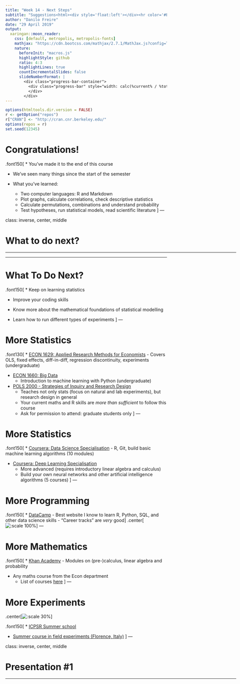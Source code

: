 ```yaml
---
title: "Week 14 - Next Steps"
subtitle: "Suggestions<html><div style='float:left'></div><hr color='#EB811B' size=1px width=800px></html>"
author: "Danilo Freire"
date: "29 April 2019"
output: 
  xaringan::moon_reader:
    css: [default, metropolis, metropolis-fonts]
    mathjax: "https://cdn.bootcss.com/mathjax/2.7.1/MathJax.js?config=TeX-MML-AM_HTMLorMML"
    nature: 
      beforeInit: "macros.js"
      highlightStyle: github
      ratio: 4:3
      highlightLines: true
      countIncrementalSlides: false
      slideNumberFormat: |
        <div class="progress-bar-container">
          <div class="progress-bar" style="width: calc(%current% / %total% * 100%);">
          </div>
        </div>
---
```


```r
options(htmltools.dir.version = FALSE)
r <- getOption("repos")
r["CRAN"] <- "http://cran.cnr.berkeley.edu/"
options(repos = r)
set.seed(12345)
```

<style>

.remark-slide-number {
  position: inherit;
}

.remark-slide-number .progress-bar-container {
  position: absolute;
  bottom: 0;
  height: 6px;
  display: block;
  left: 0;
  right: 0;
}

.remark-slide-number .progress-bar {
  height: 100%;
  background-color: #EB811B;
}

.orange {
  color: #EB811B;
}
</style>

# Congratulations!

.font150[
* You've made it to the end of this course

* We've seen many things since the start of the semester

* What you've learned:
    - Two computer languages: R and Markdown
    - Plot graphs, calculate correlations, check descriptive statistics 
    - Calculate permutations, combinations and understand probability
    - Test hypotheses, run statistical models, read scientific literature
]
---

class: inverse, center, middle

# What to do next?

<html><div style='float:left'></div><hr color='#EB811B' size=1px width=720px></html>  
---

# What To Do Next?

.font150[
* Keep on learning statistics

* Improve your coding skills

* Know more about the mathematical foundations of statistical modelling

* Learn how to run different types of experiments
]
---

# More Statistics

.font130[
* [ECON 1629: Applied Research Methods for Economists](https://canvas.brown.edu/courses/1016763/assignments/syllabus)
    - Covers OLS, fixed effects, diff-in-diff, regression discontinuity, experiments (undergraduate)
    
* [ECON 1660: Big Data](https://dan.bjorkegren.com/bigdata/)
    - Introduction to machine learning with Python (undergraduate)
    
* [POLS 2000 - Strategies of Inquiry and Research Design](https://coursetools.brown.edu/syllabus/POLS:2000:2019-Spring:S01)
    - Teaches not only stats (focus on natural and lab experiments), but research design in general
    - Your current maths and R skills are _more than sufficient_ to follow this course
    - Ask for permission to attend: graduate students only
]
---

# More Statistics

.font150[
* [Coursera: Data Science Specialisation](https://www.coursera.org/specializations/jhu-data-science)
    - R, Git, build basic machine learning algorithms (10 modules)
    
* [Coursera: Deep Learning Specialisation](https://www.coursera.org/specializations/deep-learning)
    - More advanced (requires introductory linear algebra and calculus)
    - Build your own neural networks and other artificial intelligence algorithms (5 courses)
]
---

# More Programming

.font150[
* [DataCamp](https://www.datacamp.com/)
    - Best website I know to learn R, Python, SQL, and other data science skills
    - "Career tracks" are _very_ good
]
.center[![:scale 100%](datacamp.png)]
---

# More Mathematics

.font150[
* [Khan Academy](https://www.khanacademy.org/)
    - Modules on (pre-)calculus, linear algebra and probability
    
* Any maths course from the Econ department
    - List of courses [here](https://bulletin.brown.edu/the-college/concentrations/mtec/)
]
---

# More Experiments

.center[![:scale 30%](green.jpg)]

.font150[
* [ICPSR Summer school](https://www.icpsr.umich.edu/icpsrweb/sumprog/) 

* [Summer course in field experiments (Florence, Italy)](https://www.icpsr.umich.edu/icpsrweb/sumprog/courses/0259)
]
---

class: inverse, center, middle

# Presentation #1

<html><div style='float:left'></div><hr color='#EB811B' size=1px width=720px></html>  
